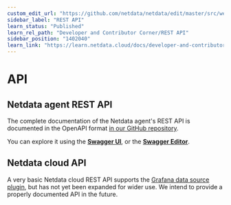 ```yaml
---
custom_edit_url: "https://github.com/netdata/netdata/edit/master/src/web/api/README.md"
sidebar_label: "REST API"
learn_status: "Published"
learn_rel_path: "Developer and Contributor Corner/REST API"
sidebar_position: "1402040"
learn_link: "https://learn.netdata.cloud/docs/developer-and-contributor-corner/rest-api/rest-api"
---
```


# API

## Netdata agent REST API

The complete documentation of the Netdata agent's REST API is documented in the OpenAPI format [in our GitHub repository](https://raw.githubusercontent.com/netdata/netdata/master/src/web/api/netdata-swagger.yaml). 

You can explore it using the **[Swagger UI](https://learn.netdata.cloud/api)**, or the **[Swagger Editor](https://editor.swagger.io/?url=https://raw.githubusercontent.com/netdata/netdata/master/src/web/api/netdata-swagger.yaml)**.

## Netdata cloud API

A very basic Netdata cloud REST API supports the [Grafana data source plugin](/docs/dashboards-and-charts/grafana-data-source-plugin), 
but has not yet been expanded for wider use. We intend to provide a properly documented API in the future.
